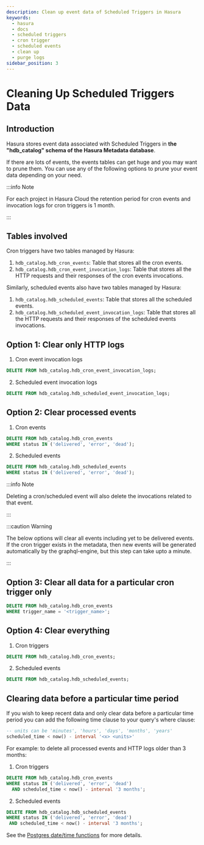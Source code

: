 ```yaml
---
description: Clean up event data of Scheduled Triggers in Hasura
keywords:
  - hasura
  - docs
  - scheduled triggers
  - cron trigger
  - scheduled events
  - clean up
  - purge logs
sidebar_position: 3
---
```


# Cleaning Up Scheduled Triggers Data

## Introduction

Hasura stores event data associated with Scheduled Triggers in **the "hdb_catalog" schema of the Hasura Metadata database**.

If there are lots of events, the events tables can get huge and you may want to prune them. You can use any of the following options to prune your event data depending on your need.

:::info Note

For each project in Hasura Cloud the retention period for cron events and invocation logs for cron triggers is 1 month.

:::

## Tables involved

Cron triggers have two tables managed by Hasura:

1. `hdb_catalog.hdb_cron_events`: Table that stores all the cron events.
2. `hdb_catalog.hdb_cron_event_invocation_logs`: Table that stores all the HTTP requests and their responses of the cron events invocations.

Similarly, scheduled events also have two tables managed by Hasura:

1. `hdb_catalog.hdb_scheduled_events`: Table that stores all the scheduled events.
2. `hdb_catalog.hdb_scheduled_event_invocation_logs`: Table that stores all the HTTP requests and their responses of the scheduled events invocations.

## Option 1: Clear only HTTP logs

1. Cron event invocation logs

```sql
DELETE FROM hdb_catalog.hdb_cron_event_invocation_logs;
```

2. Scheduled event invocation logs

```sql
DELETE FROM hdb_catalog.hdb_scheduled_event_invocation_logs;
```

## Option 2: Clear processed events

1. Cron events

```sql
DELETE FROM hdb_catalog.hdb_cron_events
WHERE status IN ('delivered', 'error', 'dead');
```

2. Scheduled events

```sql
DELETE FROM hdb_catalog.hdb_scheduled_events
WHERE status IN ('delivered', 'error', 'dead');
```

:::info Note

Deleting a cron/scheduled event will also delete the invocations related
to that event.

:::

:::caution Warning

The below options will clear all events including yet to be delivered
events. If the cron trigger exists in the metadata, then new events will
be generated automatically by the graphql-engine, but this step can take
upto a minute.

:::

## Option 3: Clear all data for a particular cron trigger only

```sql
DELETE FROM hdb_catalog.hdb_cron_events
WHERE trigger_name = '<trigger_name>';
```

## Option 4: Clear everything

1. Cron triggers

```sql
DELETE FROM hdb_catalog.hdb_cron_events;
```

2. Scheduled events

```sql
DELETE FROM hdb_catalog.hdb_scheduled_events;
```

## Clearing data before a particular time period

If you wish to keep recent data and only clear data before a particular time period you can add the following time clause to your query's where clause:

```sql
-- units can be 'minutes', 'hours', 'days', 'months', 'years'
scheduled_time < now() - interval '<x> <units>'
```

For example: to delete all processed events and HTTP logs older than 3 months:

1. Cron triggers

```sql
DELETE FROM hdb_catalog.hdb_cron_events
WHERE status IN ('delivered', 'error', 'dead')
  AND scheduled_time < now() - interval '3 months';
```

2. Scheduled events

```sql
DELETE FROM hdb_catalog.hdb_scheduled_events
WHERE status IN ('delivered', 'error', 'dead')
 AND scheduled_time < now() - interval '3 months';
```

See the [Postgres date/time functions](https://www.postgresql.org/docs/current/functions-datetime.html) for more details.

